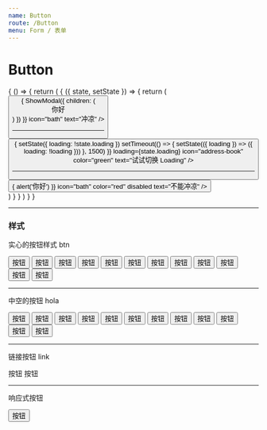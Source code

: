 ```yaml
---
name: Button
route: /Button
menu: Form / 表单
---
```



# Button

<PropsTable of={Button} />

<Playground>
  {
    () => {
      return (
        <State initial={{
          loading: false,
        }}>
          {
            ({ state, setState }) => {
              return (
                <div>
                  <Button
                    className="mr10"
                    onClick={e => {
                      ShowModal({
                        children: (
                          <div className="p20">你好</div>
                        )
                      })
                    }} icon="bath" text="冲凉" />
                  <hr />
                  <Button
                    onClick={e => {
                      setState({
                        loading: !state.loading
                      })
                      setTimeout(() => {
                        setState(({ loading }) => ({
                          loading: !loading
                        }))
                      }, 1500)
                    }}
                    loading={state.loading}
                    icon="address-book"
                    color="green"
                    text="试试切换 Loading" />
                  <hr />
                  <Button
                    onClick={e => {
                      alert('你好')
                    }}
                    icon="bath"
                    color="red"
                    disabled
                    text="不能冲凉" />
                </div>
              )
            }
          }
        </State>
      )
    }
  }
</Playground>

-----------

### 样式

实心的按钮样式 btn

<Playground>
  <button className="btn theme m5">按钮</button>
  <button className="btn red m5">按钮</button>
  <button className="btn gold m5">按钮</button>
  <button className="btn black m5">按钮</button>
  <button className="btn default m5">按钮</button>
  <button className="btn yellow m5">按钮</button>
  <button className="btn light-p m5">按钮</button>
  <button className="btn important m5">按钮</button>
  <button className="btn warn m5">按钮</button>
  <button className="btn wine m5">按钮</button>
  <button className="btn green m5">按钮</button>
  <button className="btn grey m5">按钮</button>
</Playground>

-----------

中空的按钮 hola

<Playground>
  <button className="btn hola theme m5">按钮</button>
  <button className="btn hola red m5">按钮</button>
  <button className="btn hola gold m5">按钮</button>
  <button className="btn hola black m5">按钮</button>
  <button className="btn hola default m5">按钮</button>
  <button className="btn hola yellow m5">按钮</button>
  <button className="btn hola light-p m5">按钮</button>
  <button className="btn hola important m5">按钮</button>
  <button className="btn hola warn m5">按钮</button>
  <button className="btn hola wine m5">按钮</button>
  <button className="btn hola green m5">按钮</button>
  <button className="btn hola grey m5">按钮</button>
</Playground>

-----------

链接按钮 link

<Playground>
  <span className="link-btn m5">按钮</span>
  <span className="link m5">按钮</span>
</Playground>

-----------

响应式按钮

<Playground>
  <button className="btn theme res">按钮</button>
</Playground>
